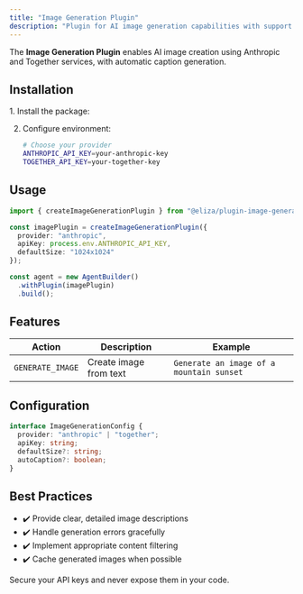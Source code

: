 ```yaml
---
title: "Image Generation Plugin"
description: "Plugin for AI image generation capabilities with support for multiple providers"
---
```



The **Image Generation Plugin** enables AI image creation using Anthropic and Together services, with automatic caption generation.

## Installation

<Steps>
1. Install the package:
   <PackageManagers pkg="github:elizaos-plugins/plugin-image-generation" />

2. Configure environment:
   ```bash
   # Choose your provider
   ANTHROPIC_API_KEY=your-anthropic-key
   TOGETHER_API_KEY=your-together-key
   ```
</Steps>

## Usage

```typescript
import { createImageGenerationPlugin } from "@eliza/plugin-image-generation";

const imagePlugin = createImageGenerationPlugin({
  provider: "anthropic",
  apiKey: process.env.ANTHROPIC_API_KEY,
  defaultSize: "1024x1024"
});

const agent = new AgentBuilder()
  .withPlugin(imagePlugin)
  .build();
```

## Features

| Action | Description | Example |
|--------|-------------|---------|
| `GENERATE_IMAGE` | Create image from text | `Generate an image of a mountain sunset` |

## Configuration

```typescript
interface ImageGenerationConfig {
  provider: "anthropic" | "together";
  apiKey: string;
  defaultSize?: string;
  autoCaption?: boolean;
}
```

## Best Practices

- ✔️ Provide clear, detailed image descriptions
- ✔️ Handle generation errors gracefully
- ✔️ Implement appropriate content filtering
- ✔️ Cache generated images when possible

<Aside type="caution">
Secure your API keys and never expose them in your code.
</Aside>
